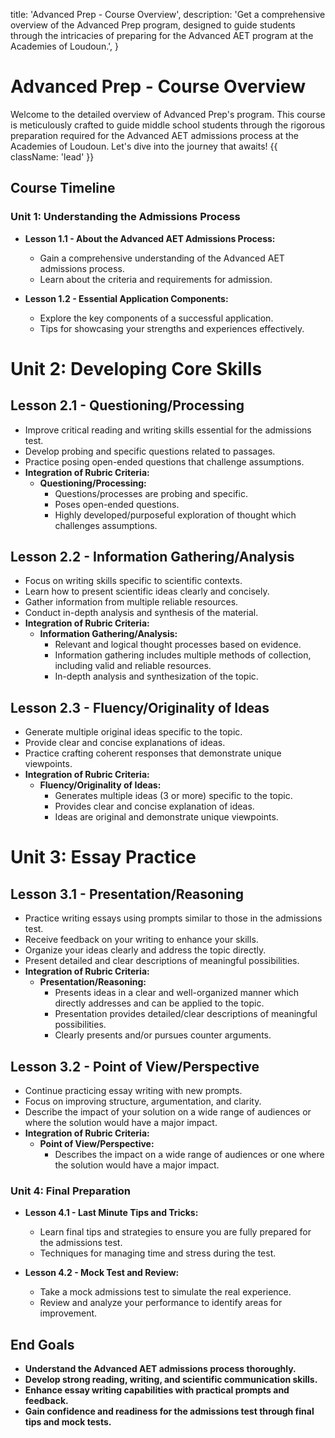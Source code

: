 
  title: 'Advanced Prep - Course Overview',
  description:
    'Get a comprehensive overview of the Advanced Prep program, designed to guide students through the intricacies of preparing for the Advanced AET program at the Academies of Loudoun.',
}

<HeroPattern />

# Advanced Prep - Course Overview

Welcome to the detailed overview of Advanced Prep's program. This course is meticulously crafted to guide middle school students through the rigorous preparation required for the Advanced AET admissions process at the Academies of Loudoun. Let's dive into the journey that awaits! {{ className: 'lead' }}

## Course Timeline

### Unit 1: Understanding the Admissions Process

- **Lesson 1.1 - About the Advanced AET Admissions Process:**

  - Gain a comprehensive understanding of the Advanced AET admissions process.
  - Learn about the criteria and requirements for admission.

- **Lesson 1.2 - Essential Application Components:**
  - Explore the key components of a successful application.
  - Tips for showcasing your strengths and experiences effectively.

# Unit 2: Developing Core Skills

## Lesson 2.1 - Questioning/Processing

- Improve critical reading and writing skills essential for the admissions test.
- Develop probing and specific questions related to passages.
- Practice posing open-ended questions that challenge assumptions.
- **Integration of Rubric Criteria:**
  - **Questioning/Processing:** 
    - Questions/processes are probing and specific.
    - Poses open-ended questions.
    - Highly developed/purposeful exploration of thought which challenges assumptions.

## Lesson 2.2 - Information Gathering/Analysis

- Focus on writing skills specific to scientific contexts.
- Learn how to present scientific ideas clearly and concisely.
- Gather information from multiple reliable resources.
- Conduct in-depth analysis and synthesis of the material.
- **Integration of Rubric Criteria:**
  - **Information Gathering/Analysis:**
    - Relevant and logical thought processes based on evidence.
    - Information gathering includes multiple methods of collection, including valid and reliable resources.
    - In-depth analysis and synthesization of the topic.

## Lesson 2.3 - Fluency/Originality of Ideas

- Generate multiple original ideas specific to the topic.
- Provide clear and concise explanations of ideas.
- Practice crafting coherent responses that demonstrate unique viewpoints.
- **Integration of Rubric Criteria:**
  - **Fluency/Originality of Ideas:**
    - Generates multiple ideas (3 or more) specific to the topic.
    - Provides clear and concise explanation of ideas.
    - Ideas are original and demonstrate unique viewpoints.

# Unit 3: Essay Practice

## Lesson 3.1 - Presentation/Reasoning

- Practice writing essays using prompts similar to those in the admissions test.
- Receive feedback on your writing to enhance your skills.
- Organize your ideas clearly and address the topic directly.
- Present detailed and clear descriptions of meaningful possibilities.
- **Integration of Rubric Criteria:**
  - **Presentation/Reasoning:**
    - Presents ideas in a clear and well-organized manner which directly addresses and can be applied to the topic.
    - Presentation provides detailed/clear descriptions of meaningful possibilities.
    - Clearly presents and/or pursues counter arguments.

## Lesson 3.2 - Point of View/Perspective

- Continue practicing essay writing with new prompts.
- Focus on improving structure, argumentation, and clarity.
- Describe the impact of your solution on a wide range of audiences or where the solution would have a major impact.
- **Integration of Rubric Criteria:**
  - **Point of View/Perspective:**
    - Describes the impact on a wide range of audiences or one where the solution would have a major impact.

### Unit 4: Final Preparation

- **Lesson 4.1 - Last Minute Tips and Tricks:**

  - Learn final tips and strategies to ensure you are fully prepared for the admissions test.
  - Techniques for managing time and stress during the test.

- **Lesson 4.2 - Mock Test and Review:**
  - Take a mock admissions test to simulate the real experience.
  - Review and analyze your performance to identify areas for improvement.

## End Goals

- **Understand the Advanced AET admissions process thoroughly.**
- **Develop strong reading, writing, and scientific communication skills.**
- **Enhance essay writing capabilities with practical prompts and feedback.**
- **Gain confidence and readiness for the admissions test through final tips and mock tests.**
